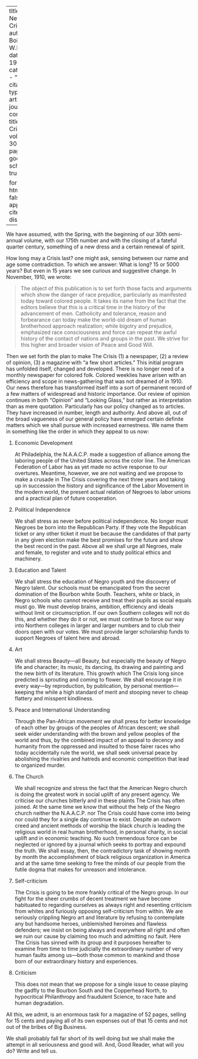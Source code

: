 
---
title: 'The New Crisis'
author: Du Bois, W.E.B.
date: May 1925
categories: 
  - ""
citation: 
  type: article-journal
  container-title: The Crisis
  volume: 30
  issue: 1
  page: 7-9
google-scholar: true

format:
  html:
    toc: false
    appendix-cite-as: display
---


We have assumed, with the Spring, with the beginning  of our 30th semi-annual volume, with our 175th number and with the closing of a fateful quarter century, something of a new dress and a certain renewal of spirit.

How long may a <span class = "small-caps">Crisis</span> last? one might ask, sensing between our name and age some contradiction. To which we answer: What is long? 15 or 5000 years? But even in 15 years we see curious and suggestive change. In November, 1910, we wrote:

> The object of this publication is to set forth those facts and arguments which show the danger of race prejudice, particularly as manifested today toward colored people. It takes its name from the fact that the editors believe that this is a critical time in the history of the advancement of men. Catholicity and tolerance, reason and forbearance can today make the world-old dream of human brotherhood approach realization; while bigotry and prejudice, emphasized race consciousness and force can repeat the awful history of the contact of nations and groups in the past. We strive for this higher and broader vision of Peace and Good Will.

Then we set forth the plan to make <span class = "small-caps">The Crisis</span> (1) a newspaper, (2) a review of opinion, (3) a magazine with "a few short articles." This initial program has unfolded itself, changed and developed. There is no longer need of a monthly newspaper for colored folk. Colored weeklies have arisen with an efficiency and scope in news-gathering that was not dreamed of in 1910. Our news therefore has transformed itself into a sort of permanent record of a few matters of widespread and historic importance. Our review of opinion continues in both "Opinion" and "Looking Glass," but rather as interpretation than as mere quotation. Particularly has our policy changed as to articles. They have increased in number, length and authority. And above all, out of the broad vagueness of our general policy have emerged certain definite matters which we shall pursue with increased earnestness. We name them in something like the order in which they appeal to us now:

1. Economic Development

    At Philadelphia, the N.A.A.C.P. made a suggestion of alliance among the laboring people of the United States across the color line. The American Federation of Labor has as yet made no active response to our overtures. Meantime, however, we are not waiting and we propose to make a crusade in <span class = "small-caps">The Crisis</span> covering the next three years and taking up in succession the history and significance of the Labor Movement in the modern world, the present actual relation of Negroes to labor unions and a practical plan of future cooperation.

2. Political Independence

   We shall stress as never before political independence. No longer must Negroes be born into the Republican Party. If they vote the Republican ticket or any other ticket it must be because the candidates of that party in any given election make the best promises for the future and show the best record in the past. Above all we shall urge all Negroes, male and female, to register and vote and to study political ethics and machinery.

3. Education and Talent

   We shall stress the education of Negro youth and the discovery of Negro talent. Our schools must be emancipated from the secret domination of the Bourbon white South. Teachers, white or black, in Negro schools who cannot receive and treat their pupils as social equals must go. We must develop brains, ambition, efficiency and ideals without limit or circumscription. If our own Southern colleges will not do this, and whether they do it or not, we must  continue to force our way into Northern colleges in larger and larger numbers and to club their doors open with our votes. We must provide larger scholarship funds to support Negroes of talent here and abroad.

4. Art

   We shall stress Beauty---all Beauty, but especially the beauty of Negro life and character; its music, its dancing, its drawing and painting and the new birth of its literature. This growth which <span class = "small-caps">The Crisis</span> long since predicted is sprouting and coming to flower. We shall encourage it in every way---by reproduction, by publication, by personal mention---keeping the while a high standard of merit and stooping never to cheap flattery and misspent kindliness.

5. Peace and International Understanding

   Through the Pan-African movement we shall press for better knowledge of each other by groups of the peoples of African descent; we shall seek wider understanding with the brown and yellow peoples of the world and thus, by the combined impact of an appeal to decency and humanity from the oppressed and insulted to those fairer races who today accidentally rule the world, we shall seek universal peace by abolishing the rivalries and hatreds and economic competition that lead to organized murder.

6. The Church

   We shall recognize and stress the fact that the American Negro church is doing the greatest work in social uplift of any present agency. We criticise our churches bitterly and in these plaints <span class = "small-caps">The Crisis</span> has often joined. At the same time we know that without the help of the Negro church neither the N.A.A.C.P. nor <span class = "small-caps">The Crisis</span> could have come into being nor could they for a single day continue to exist. Despite an outworn creed and ancient methods of worship the black church is leading the religious world in real human brotherhood, in personal charity, in social uplift and in economic teaching. No such tremendous force can be neglected or ignored by a journal which seeks to portray and expound the truth. We shall essay, then, the contradictory task of showing month by month the accomplishment of black religious organization in America and at the same time seeking to free the minds of our people from the futile dogma that makes for unreason and intolerance.

7. Self-criticism

   <span class = "small-caps">The Crisis</span> is going to be more frankly critical of the Negro group. In our fight for the sheer crumbs of decent treatment we have become habituated to regarding ourselves as always right and resenting criticism from whites and furiously opposing self-criticism from within. We are seriously crippling Negro art and literature by refusing to contemplate any but handsome heroes, unblemished heroines and flawless defenders; we insist on being always and everywhere all right and often we ruin our cause by claiming too much and admitting no fault. Here <span class = "small-caps">The Crisis</span> has sinned with its group and it purposes hereafter to examine from time to time judicially the extraordinary number of very human faults among us---both those common to mankind and those born of our extraordinary history and experiences.

8. Criticism

   This does not mean that we propose for a single issue to cease playing the gadfly to the Bourbon South and the Copperhead North, to hypocritical Philanthropy and fraudulent Science, to race hate and human degradation.

All this, we admit, is an enormous task for a magazine of 52 pages, selling for 15 cents and paying all of its own expenses out of that 15 cents and not out of the bribes of Big Business.

We shall probably fall far short of its well doing but we shall make the attempt in all seriousness and good will. And, Good Reader, what will you do? Write and tell us.

